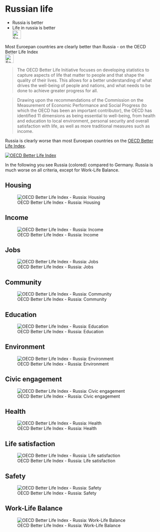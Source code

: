 # Russian life {#sec-russia-life}

::: {.callout-caution title="Myth"}
- Russia is better
- Life in russia is better
[<br>![Search for topic in EUvsDisinfo](../all_common_img/EUvsDisinfo_400x240.jpg){height=2em}](https://euvsdisinfo.eu/?s=(Russia|Moscow)%20(better|superior|inferior)&type=database&sort=relevance)
:::

::: {.callout-tip title="Truth"}
Most Euroepan countries are clearly better than Russia  - on the OECD Better Life Index
[<br>![Search for topic in EUvsDisinfo](../all_common_img/EUvsDisinfo_400x240.jpg){height=2em}](https://euvsdisinfo.eu/waiting-for-the-advent-of-the-fifth-stalin/)
:::

> The OECD Better Life Initiative focuses on developing statistics to capture aspects of life that matter to people and that shape the quality of their lives. This allows for a better understanding of what drives the well-being of people and nations, and what needs to be done to achieve greater progress for all.

> Drawing upon the recommendations of the Commission on the Measurement of Economic Performance and Social Progress (to which the OECD has been an important contributor), the OECD has identified 11 dimensions as being essential to well-being, from health and education to local environment, personal security and overall satisfaction with life, as well as more traditional measures such as income. 

Russia is clearly worse than most Euroepan countries on the [OECD Better Life Index](https://www.oecdbetterlifeindex.org/).

[![OECD Better Life Index](BetterLife.jpg)](https://www.oecdbetterlifeindex.org/)

In the following you see Russia (colored) compared to Germany. Russia is much worse on all criteria, except for Work-Life Balance.  


## Housing

![OECD Better Life Index - Russia: Housing](BetterLifeRussiaHousing.png)

## Income

![OECD Better Life Index - Russia: Income](BetterLifeRussiaIncome.png)



## Jobs

![OECD Better Life Index - Russia: Jobs](BetterLifeRussiaJobs.png)


## Community

![OECD Better Life Index - Russia: Community](BetterLifeRussiaCommunity.png)


## Education

![OECD Better Life Index - Russia: Education](BetterLifeRussiaEducation.png)


## Environment

![OECD Better Life Index - Russia: Environment](BetterLifeRussiaEnvironment.png)


## Civic engagement

![OECD Better Life Index - Russia: Civic engagement](BetterLifeRussiaCivicEngagement.png)


## Health 

![OECD Better Life Index - Russia: Health](BetterLifeRussiaHealth.png)


## Life satisfaction

![OECD Better Life Index - Russia: Life satisfaction](BetterLifeRussiaLifeSatisfaction.png)


## Safety

![OECD Better Life Index - Russia: Safety](BetterLifeRussiaSafety.png)


## Work-Life Balance

![OECD Better Life Index - Russia: Work-Life Balance](BetterLifeRussiaWorkLifeBalance.png)

<!-- cia-key="4e5aa26216016d6d1beab7b99f8b0e4b2dc8371afc76cb25a6428addf3e97bbba21362e56cae3b34cf46ef6a33f823df0f32fab3d715d6b42901d68b05171cce" -->

